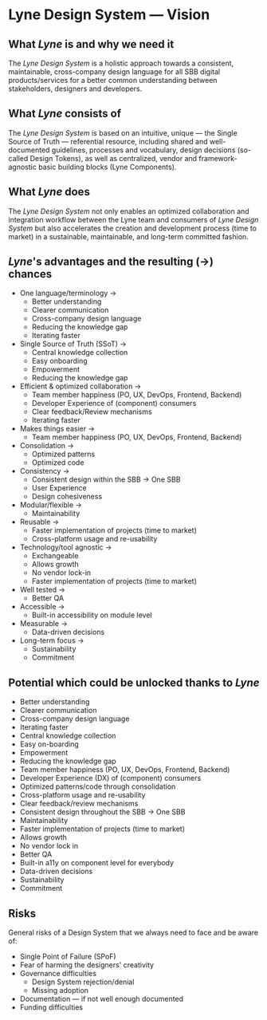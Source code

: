 
<Meta title="introduction/Vision" />

# Lyne Design System — Vision

## What _Lyne_ is and why we need it

The _Lyne Design System_ is a holistic approach towards a consistent, maintainable, cross-company design language for all SBB digital products/services for a better common understanding between stakeholders, designers and developers.

## What _Lyne_ consists of

The _Lyne Design System_ is based on an intuitive, unique — the Single Source of Truth — referential resource, including shared and well-documented guidelines, processes and vocabulary, design decisions (so-called Design Tokens), as well as centralized, vendor and framework-agnostic basic building blocks (Lyne Components).

## What _Lyne_ does

The _Lyne Design System_ not only enables an optimized collaboration and integration workflow between the Lyne team and consumers of _Lyne Design System_ but also accelerates the creation and development process (time to market) in a sustainable, maintainable, and long-term committed fashion.

## _Lyne_'s advantages and the resulting (→) chances

- One language/terminology →
  - Better understanding
  - Clearer communication
  - Cross-company design language
  - Reducing the knowledge gap
  - Iterating faster
- Single Source of Truth (SSoT) →
  - Central knowledge collection
  - Easy onboarding
  - Empowerment
  - Reducing the knowledge gap
- Efficient & optimized collaboration →
  - Team member happiness (PO, UX, DevOps, Frontend, Backend)
  - Developer Experience of (component) consumers
  - Clear feedback/Review mechanisms
  - Iterating faster
- Makes things easier →
  - Team member happiness (PO, UX, DevOps, Frontend, Backend)
- Consolidation →
  - Optimized patterns
  - Optimized code
- Consistency →
  - Consistent design within the SBB → One SBB
  - User Experience
  - Design cohesiveness
- Modular/flexible →
  - Maintainability
- Reusable →
  - Faster implementation of projects (time to market)
  - Cross-platform usage and re-usability
- Technology/tool agnostic →
  - Exchangeable
  - Allows growth
  - No vendor lock-in
  - Faster implementation of projects (time to market)
- Well tested →
  - Better QA
- Accessible →
  - Built-in accessibility on module level
- Measurable →
  - Data-driven decisions
- Long-term focus →
  - Sustainability
  - Commitment

## Potential which could be unlocked thanks to _Lyne_

- Better understanding
- Clearer communication
- Cross-company design language
- Iterating faster
- Central knowledge collection
- Easy on-boarding
- Empowerment
- Reducing the knowledge gap
- Team member happiness (PO, UX, DevOps, Frontend, Backend)
- Developer Experience (DX) of (component) consumers
- Optimized patterns/code through consolidation
- Cross-platform usage and re-usability
- Clear feedback/review mechanisms
- Consistent design throughout the SBB → One SBB
- Maintainability
- Faster implementation of projects (time to market)
- Allows growth
- No vendor lock in
- Better QA
- Built-in a11y on component level for everybody
- Data-driven decisions
- Sustainability
- Commitment

## Risks

General risks of a Design System that we always need to face and be aware of:

- Single Point of Failure (SPoF)
- Fear of harming the designers' creativity
- Governance difficulties
  - Design System rejection/denial
  - Missing adoption
- Documentation — if not well enough documented
- Funding difficulties
